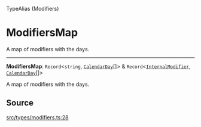 <SectionTitle>TypeAlias (Modifiers)</SectionTitle>

# ModifiersMap

<Description>
A map of modifiers with the days.
</Description>

---

<a id="undefined" name="undefined"></a>

<SignatureMemberIdentifier>**ModifiersMap**: `Record`\<`string`, [`CalendarDay`](/api/next/classes/CalendarDay.md)[]\> & `Record`\<[`InternalModifier`](/api/next/type-aliases/InternalModifier.md), [`CalendarDay`](/api/next/classes/CalendarDay.md)[]\></SignatureMemberIdentifier>

A map of modifiers with the days.

## Source

[src/types/modifiers.ts:28](https://github.com/gpbl/react-day-picker/blob/next/src/types/modifiers.ts#L28)
